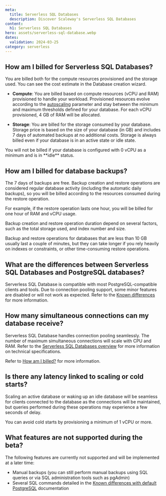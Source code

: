 ```yaml
---
meta:
  title: Serverless SQL Databases
  description: Discover Scaleway's Serverless SQL Databases
content:
  h1: Serverless SQL Databases
hero: assets/serverless-sql-database.webp
dates:
  validation: 2024-03-25
category: serverless
---
```


## How am I billed for Serverless SQL Databases?

You are billed both for the compute resources provisioned and the storage used. You can see the cost estimate in the Database creation wizard.

  - **Compute**: You are billed based on compute resources (vCPU and RAM) provisioned to handle your workload. Provisioned resources evolve according to the [autoscaling](/serverless/sql-databases/reference-content/serverless-sql-databases-overview/#autoscaling) parameter and stay between the minimum and maximum thresholds defined for your database. For each vCPU provisioned, 4 GB of RAM will be allocated.

  - **Storage**: You are billed for the storage consumed by your database. Storage price is based on the size of your database (in GB) and includes 7 days of automated backups at no additional costs. Storage is always billed even if your database is in an active state or idle state.

  <Message type="note">
    You will not be billed if your database is configured with 0 vCPU as a minimum and is in **idle** status.
  </Message>

## How am I billed for database backups?

The 7 days of backups are free. Backup creation and restore operations are considered regular database activity (including the automatic daily backups), so you will be billed according to the resources consumed during the restore operation.

For example, if the restore operation lasts one hour, you will be billed for one hour of RAM and vCPU usage.

Backup creation and restore operation duration depend on several factors, such as the total storage used, and index number and size.

Backup and restore operations for databases that are less than 10 GB usually last a couple of minutes, but they can take longer if you rely heavily on indexes or constraints, or other time-consuming restore operations.

## What are the differences between Serverless SQL Databases and PostgreSQL databases?

Serverless SQL Database is compatible with most PostgreSQL-compatible clients and tools. Due to connection pooling support, some minor features are disabled or will not work as expected. Refer to the [Known differences](/serverless/sql-databases/reference-content/known-differences/) for more information.

## How many simultaneous connections can my database receive?

Serverless SQL Database handles connection pooling seamlessly. The number of maximum simultaneous connections will scale with CPU and RAM. Refer to the [Serverless SQL Databases overview](/serverless/sql-databases/reference-content/serverless-sql-databases-overview/) for more information on technical specifications.

Refer to [How am I billed?](/faq/serverless-sql-databases/#how-am-i-billed-for-serverless-sql-databases) for more information.

## Is there any latency linked to scaling or cold starts?

Scaling an active database or waking up an idle database will be seamless for clients connected to the database as the connections will be maintained, but queries performed during these operations may experience a few seconds of delay.

You can avoid cold starts by provisioning a minimum of 1 vCPU or more.

## What features are not supported during the beta?

The following features are currently not supported and will be implemented at a later time:

  - Manual backups (you can still perform manual backups using SQL queries or via SQL administration tools such as pgAdmin)
  - Several SQL commands detailed in the [Known differences with default PostgreSQL](/serverless/sql-databases/reference-content/known-differences/) documentation